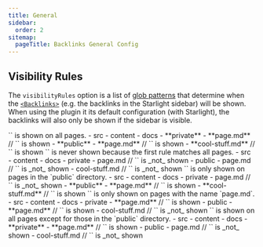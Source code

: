 ```yaml
---
title: General
sidebar:
  order: 2
sitemap:
  pageTitle: Backlinks General Config
---
```



## Visibility Rules

The `visibilityRules` option is a list of [glob patterns](todo/) that determine when the [`<Backlinks>`](/starlight-site-graph/components/backlinks)
(e.g. the backlinks in the Starlight sidebar) will be shown.
When using the plugin it its default configuration (with Starlight), the backlinks will also only be shown if the sidebar is visible.

<Tabs>
	<TabItem label='["**/*"]'>
		`<PageBacklinks />` is shown on all pages.
		<FileTree>
			- src
				- content
					- docs
						- **private**
							- **page.md** // `<PageBacklinks>` is shown
						- **public**
							- **page.md** // `<PageBacklinks>` is shown
							- **cool-stuff.md** // `<PageBacklinks>` is shown
		</FileTree>
	</TabItem>
	<TabItem label='["!**/*", "**/*"]'>
		`<PageBacklinks />` is never shown because the first rule matches all pages.
		<FileTree>
			- src
				- content
					- docs
						- private
							- page.md // `<PageBacklinks>` is _not_ shown
						- public
							- page.md // `<PageBacklinks>` is _not_ shown
							- cool-stuff.md // `<PageBacklinks>` is _not_ shown
		</FileTree>
	</TabItem>
	<TabItem label='["**/public/*"]'>
		`<PageBacklinks />` is only shown on pages in the `public` directory.
		<FileTree>
			- src
				- content
					- docs
						- private
							- page.md // `<PageBacklinks>` is _not_ shown
						- **public**
							- **page.md** // `<PageBacklinks>` is shown
							- **cool-stuff.md** // `<PageBacklinks>` is shown
		</FileTree>
	</TabItem>
	<TabItem label='["**/page.md"]'>
		`<PageBacklinks />` is only shown on pages with the name `page.md`.
		<FileTree>
			- src
				- content
					- docs
						- private
							- **page.md** // `<PageBacklinks>` is shown
						- public
							- **page.md** // `<PageBacklinks>` is shown
							- cool-stuff.md // `<PageBacklinks>` is _not_ shown
		</FileTree>
	</TabItem>
	<TabItem label='["!**/public/**, "**/*"]'>
		`<PageBacklinks />` is shown on all pages except for those in the `public` directory.
		<FileTree>
			- src
				- content
					- docs
						- **private**
							- **page.md** // `<PageBacklinks>` is shown
						- public
							- page.md // `<PageBacklinks>` is _not_ shown
							- cool-stuff.md // `<PageBacklinks>` is _not_ shown
		</FileTree>
	</TabItem>
</Tabs>


